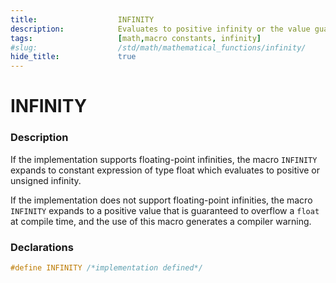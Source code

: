 ```yaml
---
title:                  INFINITY
description:            Evaluates to positive infinity or the value guaranteed to overflow a float
tags:                   [math,macro constants, infinity]
#slug:                  /std/math/mathematical_functions/infinity/
hide_title:             true
---
```


# INFINITY

### Description

If the implementation supports floating-point infinities, the macro `INFINITY` expands to constant expression of type float which evaluates to positive or unsigned infinity.

If the implementation does not support floating-point infinities, the macro `INFINITY` expands to a positive value that is guaranteed to overflow a 
`float` at compile time, and the use of this macro generates a compiler warning.


### Declarations
```cpp
#define INFINITY /*implementation defined*/
```